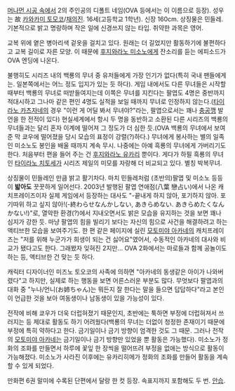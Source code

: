 [[머나먼 시공 속에서]] 2의 주인공의 디폴트 네임(OVA 등에서는 이 이름으로 등장). 성우는 故 [[카와카미 토모코]]/[[채의진]]. 16세(고등학교 1학년). 신장 160cm. 상징물은 민들레. 기본적으로 밝고 명랑하며 작은 일에 신경쓰지 않는 타입. 취약한 과목은 영어.

교복 위에 옅은 병아리색 겉옷을 걸치고 있다. 원래는 더 길었지만 활동하기에 불편하다고 교복 길이로 자른 모양. 이 때문에 [[후지와라노 미소노]]에게 잔소리를 듣는 에피소드가 OVA 엔딩에 나온다.

불행히도 시리즈 내의 백룡의 무녀 중 유저들에게 가장 인기가 없다(특히 국내 팬들에게는. 일본쪽에서는 어느 정도 입지가 있는 듯 하다). 게임 내에서도 다른 무녀들은 시작할 때부터 백룡의 무녀로 떠받들여지는데 이쪽은 무녀를 지킨다는 팔엽도 4명은 중반까지 적대시하고 그나마 같은 편인 4명도 실적을 보일 때까지 무녀로 인정하지 않는다.([[타이라노 카츠자네]]의 경우 "이런 게 어딜 봐서 무녀야?"라는, 팔엽으로서는 꽤나 [[충공깽]] 발언을 한 전적이 있다) 현실세계에서 항시 두 명을 동반하고 소환된 다른 시리즈의 백룡의 무녀들과는 달리 혼자 이계에 떨어져 그 정도가 더 심한 듯.(OVA 백룡의 무녀에서 보여준 막 쿄우에 떨어졌을 당시 모습의 표정이 강렬(?)하다.) 무녀에게 봉사하는 별의 일족인 미소노도 봉인을 배울 때까지 계속 무시. 나중에는 아예 흑룡의 무녀에게 가버리기도 한다. 처음부터 편을 들어 주는 건 [[후지와라노 유카리]] 뿐이다. 게다가 하필 흑룡의 무녀인 [[타이라노 치토세]]가 시리즈 제일의 미모를 자랑해 더 비교되고 있다. 별칭 박복무녀.

상징물이 민들레인 만큼 밝고 활기차다. 마치 민들레처럼 (초반의)팔엽 및 미소노 등등이 '''밟아도''' 꿋꿋하게 일어선다. 2003년 발행된 팔엽 연애점(八葉 戀占い)에서 나온 캐치프레이즈이자 실제 게임에서 등장하는 대사도 "-끝내게 하지 않아, 포기하지 않아. 포기따위 하고 싶지 않아!(-終わらせなんかしない, あきらめない. あきらめたくなんかない!)"로, 열악한 환경(?)에서 지내오면서도 밝은 모습을 유지하는 것을 보면 꽤나 심지가 강한 듯. 마냥 팔엽의 힘을 빌리기 보다는 자신의 힘으로 사건을 해결하려고 하는 액티브한 모습을 보여주기도. 한 편 같은 페이지에 실린 [[모토미야 아카네]]의 캐치프레이즈는 "저를 위해 누군가가 희생이 되는 건 싫어요"였어서, 수동적인 아카네의 대사와 비교가 됐다고도 한다. 그래봤자 잊혀진 2지만...
OVA 2화에서는 마로들과 함께 공놀이도 하는 등, 액티브한 건 맞는 듯 하다.

캐릭터 디자이너인 미즈노 토오코의 사족에 의하면 "아카네의 동생같은 아이가 나와버렸다"고 하지만, 실제로 하는 행동을 보면 어른스러운 부분도 많다. 무엇보다 팔엽과의 대화 중 "누나/언니(お姉ちゃん)는 뭐든지 잘 한다는 말을 들으면 답답하다"라고 본인이 언급한 것을 보아 여동생이나 남동생이 있을 가능성이 있다.

전작에 비해 쿄우가 더욱 더럽혀졌기 때문인지, 초반에는 툭하면 부정에 더럽혀져서 쓰러지는 등 제대로 활동도 하기 어려웠다(백룡의 무녀는 더없이 청정한 존재이기 때문에 부정에 특히 약하다고 한다. 금기일이나 금기 방향이 엄격한 것도 그 때문. 그러나 전작의 [[모토미야 아카네]]는 금기일이나 금기 방향만 있었을 뿐 활동은 가능했다). 미소노가 정화의 조화를 만들면서 하루에 꽃잎 한 장씩을 떨어뜨려 부정을 없애는 방식으로 활동이 가능해졌다. 미소노가 사라진 이후에는 유카리히메가 정화의 조화를 만들어 활동을 계속할 수 있게 되었다.

만화편 6권 말미에 수록된 단편에서 달랑 한 컷 등장. 속표지까지 포함해도 두 번. [[안습]].
